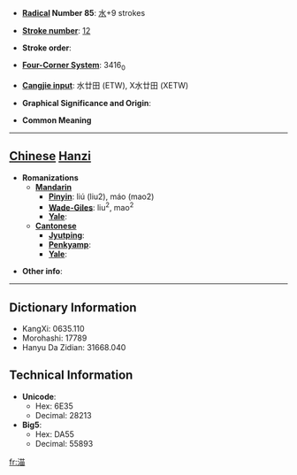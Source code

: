 * '''[[Wiktionary:Chinese radical index| Radical]] Number 85''': [[Wiktionary:Chinese radical index 水|水]]+9 strokes

* '''[[Wiktionary:Chinese total strokes index|Stroke number]]''': [[Wiktionary:Chinese total strokes index 12|12]]

* '''Stroke order''': 

* '''[[Wiktionary:Chinese four corner index|Four-Corner System]]''': 3416<sub>0</sub>

* '''[[Wiktionary:Chinese Cangjie index|Cangjie input]]''': 水廿田 (ETW), X水廿田 (XETW)

* '''Graphical Significance and Origin''': 

* '''Common Meaning'''

----

== [[Chinese]] [[Hanzi]] ==

* '''Romanizations'''
** '''[[Mandarin]]'''
*** '''[[Pinyin]]''': liú (liu2), máo (mao2)
*** '''[[Wade-Giles]]''': liu<sup>2</sup>, mao<sup>2</sup>
*** '''[[Yale]]''': 
** '''[[Cantonese]]'''
*** '''[[Jyutping]]''':
*** '''[[Penkyamp]]''': 
*** '''[[Yale]]''': 

* '''Other info''': 

----

== Dictionary Information ==

* KangXi: 0635.110
* Morohashi: 17789
* Hanyu Da Zidian: 31668.040

== Technical Information ==

* '''Unicode''':
** Hex: 6E35
** Decimal: 28213
* '''Big5''':
** Hex: DA55
** Decimal: 55893

[[fr:渵]]